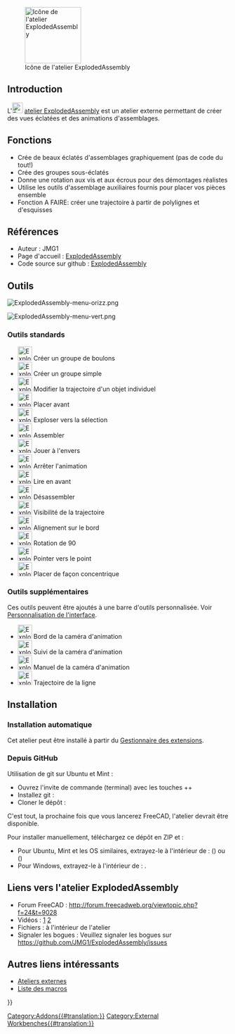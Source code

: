 <languages/>

[[File:ExplodedAssembly_workbench_icon.svg|thumb|128px|Icône de l'atelier ExplodedAssembly]]

{{TOCright}}

== Introduction ==

L'[[File:ExplodedAssembly_workbench_icon.svg|24px]] [[ExplodedAssembly_Workbench/fr|atelier ExplodedAssembly]] est un atelier externe permettant de créer des vues éclatées et des animations d'assemblages.

== Fonctions ==

* Crée de beaux éclatés d'assemblages graphiquement (pas de code du tout!)
* Crée des groupes sous-éclatés
* Donne une rotation aux vis et aux écrous pour des démontages réalistes
* Utilise les outils d'assemblage auxiliaires fournis pour placer vos pièces ensemble
* Fonction A FAIRE: créer une trajectoire à partir de polylignes et d'esquisses

== Références ==

* Auteur : JMG1
* Page d'accueil : [https://github.com/JMG1/ExplodedAssembly ExplodedAssembly]
* Code source sur github : [https://github.com/JMG1/ExplodedAssembly ExplodedAssembly]

== Outils ==

[[Image:ExplodedAssembly-menu-orizz.png]]
{{Caption|Barre d'outils}}

[[Image:ExplodedAssembly-menu-vert.png]]
{{Caption|Menu}}

=== Outils standards ===

* [[Image:ExplodedAssembly_CreateBoltGroup.png|32px]] Créer un groupe de boulons
* [[Image:ExplodedAssembly_CreateSimpleGroup.png|32px]] Créer un groupe simple
* [[Image:ExplodedAssembly_ModifyIndividualObjectTrajectory.png|32px]] Modifier la trajectoire d'un objet individuel
* [[Image:ExplodedAssembly_PlaceBefore.png|32px]] Placer avant
* [[Image:ExplodedAssembly_ExplodeToSelection.png|32px]] Exploser vers la sélection
* [[Image:ExplodedAssembly_Assemble.png|32px]] Assembler
* [[Image:ExplodedAssembly_PlayBackwards.png|32px]] Jouer à l'envers
* [[Image:ExplodedAssembly_StopAnimation.png|32px]] Arrêter l'animation
* [[Image:ExplodedAssembly_PlayForward.png|32px]] Lire en avant
* [[Image:ExplodedAssembly_Disassemble.png|32px]] Désassembler
* [[Image:ExplodedAssembly_TrajectoryVisibility.png|32px]] Visibilité de la trajectoire
* [[Image:ExplodedAssembly_AlignToEdge.png|32px]] Alignement sur le bord
* [[Image:ExplodedAssembly_Rotate90.png|32px]] Rotation de 90
* [[Image:ExplodedAssembly_PoinToPoint.png|32px]] Pointer vers le point
* [[Image:ExplodedAssembly_PlaceConcentrically.png|32px]] Placer de façon concentrique

=== Outils supplémentaires ===

Ces outils peuvent être ajoutés à une barre d'outils personnalisée. Voir [[Interface_Customization/fr|Personnalisation de l'interface]].

* [[Image:ExplodedAssembly_AnimationCameraEdge.png|32px]] Bord de la caméra d'animation
* [[Image:ExplodedAssembly_AnimationCameraFollow.png|32px]] Suivi de la caméra d'animation
* [[Image:ExplodedAssembly_AnimationCameraManual.png|32px]] Manuel de la caméra d'animation
* [[Image:ExplodedAssembly_WireTrajectory.png|32px]] Trajectoire de la ligne

== Installation ==

=== Installation automatique ===

Cet atelier peut être installé à partir du [[Std_AddonMgr/fr|Gestionnaire des extensions]].

===Depuis GitHub===

Utilisation de git sur Ubuntu et Mint :
* Ouvrez l'invite de commande (terminal) avec les touches {{KEY|Ctrl}}+{{KEY|Alt}}+{{KEY|t}}
* Installez git : {{Incode|sudo apt-get install git}}
* Cloner le dépôt : {{Incode|<nowiki>git clone https://github.com/JMG1/ExplodedAssembly ~/.FreeCAD/Mod/ExplodedAssembly</nowiki>}}

C'est tout, la prochaine fois que vous lancerez FreeCAD, l'atelier devrait être disponible.

Pour installer manuellement, téléchargez ce dépôt en ZIP et :
* Pour Ubuntu, Mint et les OS similaires, extrayez-le à l'intérieur de : {{FileName|/home/username/.local/share/FreeCAD/Mod}} ({{VersionPlus/fr|0.20}}) ou {{FileName|/home/username/.FreeCAD/Mod}} ({{VersionMinus/fr|0.19}})
* Pour Windows, extrayez-le à l'intérieur de : {{FileName|C:\Users\votre_nom_d'utilisateur\AppData\Roaming\FreeCAD\Mod}}.

== Liens vers l'atelier ExplodedAssembly ==

* Forum FreeCAD : http://forum.freecadweb.org/viewtopic.php?f=24&t=9028
* Vidéos : [https://www.youtube.com/watch?v=lzYR7I2h7KQ] [https://www.youtube.com/watch?v=t72qdG772Q8&feature=youtu.be]
* Fichiers : à l'intérieur de l'atelier
* Signaler les bogues : Veuillez signaler les bogues sur https://github.com/JMG1/ExplodedAssembly/issues

== Autres liens intéressants ==

* [[External workbenches/fr|Ateliers externes]]
* [[Macros_recipes/fr|Liste des macros]]


{{Userdocnavi{{#translation:}}}}
[[Category:Addons{{#translation:}}]]
[[Category:External Workbenches{{#translation:}}]]